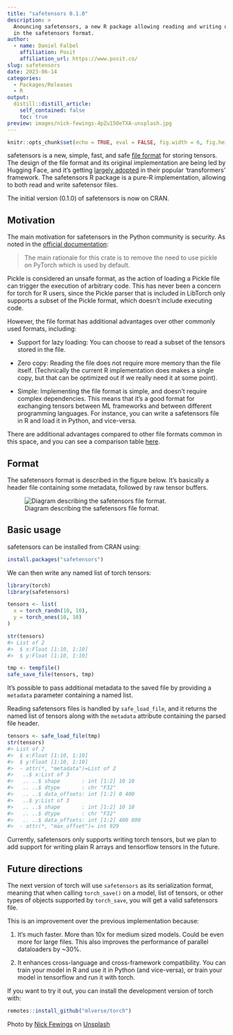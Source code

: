```yaml
---
title: "safetensors 0.1.0"
description: >
  Anouncing safetensors, a new R package allowing reading and writing of files
  in the safetensors format.
author:
  - name: Daniel Falbel
    affiliation: Posit
    affiliation_url: https://www.posit.co/
slug: safetensors
date: 2023-06-14
categories:
  - Packages/Releases
  - R
output:
  distill::distill_article:
    self_contained: false
    toc: true
preview: images/nick-fewings-4pZu15OeTXA-unsplash.jpg
---
```


```r
knitr::opts_chunk$set(echo = TRUE, eval = FALSE, fig.width = 6, fig.height = 6)
```

safetensors is a new, simple, fast, and safe [file format](https://huggingface.co/docs/safetensors/index) for storing tensors. The design of the file format and its original implementation are being led 
by Hugging Face, and it's getting [largely adopted](https://huggingface.co/blog/safetensors-security-audit#going-forward) in their popular 'transformers' framework. The safetensors R package is a pure-R implementation, allowing to both read and write safetensor files.

The initial version (0.1.0) of safetensors is now on CRAN.

## Motivation

The main motivation for safetensors in the Python community is security. As noted 
in the [official documentation](https://github.com/huggingface/safetensors#yet-another-format-):

> The main rationale for this crate is to remove the need to use pickle on PyTorch which is used by default.

Pickle is considered an unsafe format, as the action of loading a Pickle file can
trigger the execution of arbitrary code. This has never been a concern for torch
for R users, since the Pickle parser that is included in LibTorch only supports a subset
of the Pickle format, which doesn't include executing code.

However, the file format has additional advantages over other commonly used formats, including:

- Support for lazy loading: You can choose to read a subset of the tensors stored in the file.
  
- Zero copy: Reading the file does not require more memory than the file itself. 
  (Technically the current R implementation does makes a single copy, but that can
  be optimized out if we really need it at some point).
  
- Simple: Implementing the file format is simple, and doesn't require complex dependencies. 
  This means that it's a good format for exchanging tensors between ML frameworks and 
  between different programming languages. For instance, you can write a safetensors file
  in R and load it in Python, and vice-versa.
  
There are additional advantages compared to other file formats common in this space, and
you can see a comparison table [here](https://github.com/huggingface/safetensors#yet-another-format-).


## Format

The safetensors format is described in the figure below. It's basically a header file
containing some metadata, followed by raw tensor buffers.

![Diagram describing the safetensors file format.](images/safetensors-format.svg)

## Basic usage

safetensors can be installed from CRAN using:

``` r
install.packages("safetensors")
```

We can then write any named list of torch tensors:

``` r
library(torch)
library(safetensors)

tensors <- list(
  x = torch_randn(10, 10),
  y = torch_ones(10, 10)
)

str(tensors)
#> List of 2
#>  $ x:Float [1:10, 1:10]
#>  $ y:Float [1:10, 1:10]

tmp <- tempfile()
safe_save_file(tensors, tmp)
```

It's possible to pass additional metadata to the saved file by providing a `metadata`
parameter containing a named list.

Reading safetensors files is handled by `safe_load_file`, and it returns the named
list of tensors along with the `metadata` attribute containing the parsed file header.

``` r
tensors <- safe_load_file(tmp)
str(tensors)
#> List of 2
#>  $ x:Float [1:10, 1:10]
#>  $ y:Float [1:10, 1:10]
#>  - attr(*, "metadata")=List of 2
#>   ..$ x:List of 3
#>   .. ..$ shape       : int [1:2] 10 10
#>   .. ..$ dtype       : chr "F32"
#>   .. ..$ data_offsets: int [1:2] 0 400
#>   ..$ y:List of 3
#>   .. ..$ shape       : int [1:2] 10 10
#>   .. ..$ dtype       : chr "F32"
#>   .. ..$ data_offsets: int [1:2] 400 800
#>  - attr(*, "max_offset")= int 929
```

Currently, safetensors only supports writing torch tensors, but we plan to add
support for writing plain R arrays and tensorflow tensors in the future.

## Future directions

The next version of torch will use `safetensors` as its serialization format,
meaning that when calling `torch_save()` on a model, list of tensors, or other
types of objects supported by `torch_save`, you will get a valid safetensors file.

This is an improvement over the previous implementation because:

1. It's much faster. More than 10x for medium sized models. Could be even more for large files.
   This also improves the performance of parallel dataloaders by ~30%.

2. It enhances cross-language and cross-framework compatibility. You can train your model
   in R and use it in Python (and vice-versa), or train your model in tensorflow and run it
   with torch.

If you want to try it out, you can install the development version of torch with:

``` r
remotes::install_github("mlverse/torch")
```

Photo by <a href="https://unsplash.com/@jannerboy62?utm_source=unsplash&utm_medium=referral&utm_content=creditCopyText">Nick Fewings</a> on <a href="https://unsplash.com/photos/4pZu15OeTXA?utm_source=unsplash&utm_medium=referral&utm_content=creditCopyText">Unsplash</a>
  
